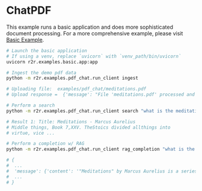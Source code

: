 # ChatPDF

This example runs a basic application and does more sophisticated document processing. For a more comprehensive example, please visit [Basic Example](/examples/basic-example).

```bash
# Launch the basic application
# If using a venv, replace `uvicorn` with `venv_path/bin/uvicorn`
uvicorn r2r.examples.basic.app:app
```

```bash
# Ingest the demo pdf data
python -m r2r.examples.pdf_chat.run_client ingest

# Uploading file:  examples/pdf_chat/meditations.pdf
# Upload response =  {'message': "File 'meditations.pdf' processed and saved at '/Users/ocolegrove/demo/R2R/uploads/meditations.pdf'"}
```

```bash
# Perform a search
python -m r2r.examples.pdf_chat.run_client search "what is the meditations about?"

# Result 1: Title: Meditations - Marcus Aurelius
# Middle things, Book 7,XXV. TheStoics divided allthings into
# virtue, vice ...
```

```bash
# Perform a completion w/ RAG
python -m r2r.examples.pdf_chat.run_client rag_completion "what is the meditations about?"

# {
#  ...
#  'message': {'content': '"Meditations" by Marcus Aurelius is a series of personal writings by the Roman Emperor, reflecting his thoughts on Stoic philosophy. The text delves into the nature of the human mind, ethics, and the universe, advocating for a life of virtue, rationality, and self-restraint. Aurelius discusses the importance of understanding one\'s place in the cosmos and the need to live in harmony with nature and society. He emphasizes the significance of inner peace, the control of one\'s desires and emotions, and the pursuit of goodness as the highest goal. Through his meditations, Aurelius seeks to provide guidance on leading a meaningful life, focusing on personal improvement and the development of a moral character in accordance with Stoic principles.'
#  ...
# }
```
